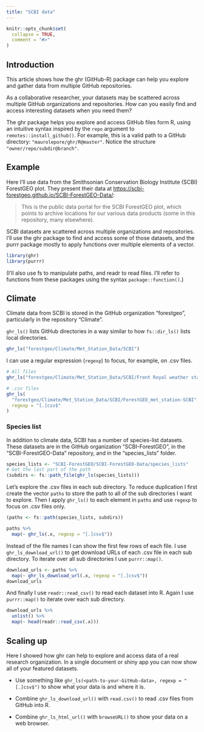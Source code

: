 ```yaml
---
title: "SCBI data"
---
```


```r
knitr::opts_chunk$set(
  collapse = TRUE,
  comment = "#>"
)
```

## Introduction

This article shows how the ghr (GitHub-R) package can help you explore and gather data from multiple GitHub repositories.

As a collaborative researcher, your datasets may be scattered across multiple GitHub organizations and repositories. How can you easily find and access interesting datasets when you need them?

The ghr package helps you explore and access GitHub files form R, using an intuitive syntax inspired by the `repo` argument to `remotes::install_github()`. For example, this is a valid path to a GitHub directory: `"maurolepore/ghr/R@master"`. Notice the structure `"owner/repo/subdir@branch"`.

## Example

Here I'll use data from the Smithsonian Conservation Biology Institute (SCBI) ForestGEO plot. They present their data at <https://scbi-forestgeo.github.io/SCBI-ForestGEO-Data/>:

> This is the public data portal for the SCBI ForestGEO plot, which points to archive locations for our various data products (some in this repository, many elsewhere).

SCBI datasets are scattered across multiple organizations and repositories. I'll use the ghr package to find and access some of those datasets, and the purrr package mostly to apply functions over multiple elements of a vector.

```r
library(ghr)
library(purrr)
```

(I'll also use fs to manipulate paths, and readr to read files. I'll refer to functions from these packages using the syntax `package::function()`.)

## Climate

Climate data from SCBI is stored in the GitHub organization "forestgeo", particularly in the repository "Climate". 

`ghr_ls()` lists GitHub directories in a way similar to how `fs::dir_ls()` lists local directories.

```r
ghr_ls("forestgeo/Climate/Met_Station_Data/SCBI")
```

I can use a regular expression (`regexp`) to focus, for example, on .csv files.

```r
# All files
ghr_ls("forestgeo/Climate/Met_Station_Data/SCBI/Front Royal weather station")

# .csv files
ghr_ls(
  "forestgeo/Climate/Met_Station_Data/SCBI/ForestGEO_met_station-SCBI", 
  regexp = "[.]csv$"
)
```

### Species list

In addition to climate data, SCBI has a number of species-list datasets. These datasets are in the GitHub organization "SCBI-ForestGEO", in the "SCBI-ForestGEO-Data" repository, and in the "species_lists" folder.

```r
species_lists <- "SCBI-ForestGEO/SCBI-ForestGEO-Data/species_lists"
# Get the last part of the path
(subdirs <- fs::path_file(ghr_ls(species_lists)))
```

Let's explore the .csv files in each sub directory. To reduce duplication I first create the vector `paths` to store the path to all of the sub directories I want to explore. Then I apply `ghr_ls()` to each element in `paths` and use `regexp` to focus on .csv files only.

```r
(paths <- fs::path(species_lists, subdirs))

paths %>% 
  map(~ ghr_ls(.x, regexp = "[.]csv$"))
```

Instead of the file names I can show the first few rows of each file. I use `ghr_ls_download_url()` to get download URLs of each .csv file in each sub directory. To iterate over all sub directories I use `purrr::map()`.

```r
download_urls <- paths %>% 
  map(~ ghr_ls_download_url(.x, regexp = "[.]csv$"))
download_urls
```

And finally I use `readr::read_csv()` to read each dataset into R. Again I use `purrr::map()` to iterate over each sub directory.

```r
download_urls %>% 
  unlist() %>% 
  map(~ head(readr::read_csv(.x)))
```

## Scaling up 

Here I showed how ghr can help to explore and access data of a real research organization. In a single document or shiny app you can now show all of your featured datasets. 

* Use something like `ghr_ls(<path-to-your-GitHub-data>, regexp = "[.]csv$")` to show what your data is and where it is.

* Combine `ghr_ls_download_url()` with `read.csv()` to read .csv files from GitHub into R.

* Combine `ghr_ls_html_url()` with `browseURL()` to show your data on a web browser.

